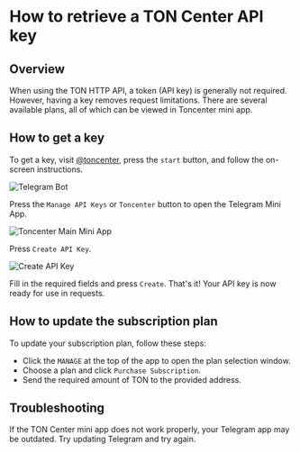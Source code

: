 
# How to retrieve a TON Center API key

## Overview

When using the TON HTTP API, a token (API key) is generally not required. However, having a key removes request limitations. There are several available plans, all of which can be viewed in Toncenter mini app.

## How to get a key

To get a key, visit [@toncenter](https://t.me/toncenter), press the `start` button, and follow the on-screen instructions.

![Telegram Bot](/img/registration-process/telegram-bot.png)

Press the `Manage API Keys` or `Toncenter` button to open the Telegram Mini App.

![Toncenter Main Mini App](/img/registration-process/toncenter-main-miniapp.png)

Press `Create API Key`.

![Create API Key](/img/registration-process/create-api-key.png)

Fill in the required fields and press `Create`. That's it! Your API key is now ready for use in requests.

## How to update the subscription plan

To update your subscription plan, follow these steps:

* Click the `MANAGE` at the top of the app to open the plan selection window.
* Choose a plan and click `Purchase Subscription`.
* Send the required amount of TON to the provided address.

## Troubleshooting

If the TON Center mini app does not work properly, your Telegram app may be outdated. Try updating Telegram and try again.

<Feedback />
